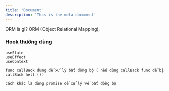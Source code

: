 ```yaml
---
title: 'Document'
description: 'This is the meta document'
---
```


ORM là gi?
ORM (Object Relational Mapping), 

### Hook thường dùng

```
useState
useEffect
useContext
```


```
func callBack dùng để xử lý bất đồng bộ ( nếu dùng callBack func dễ bị callBack hell ())

cách khác là dùng promise để xử lý về bất đồng bộ 
```
